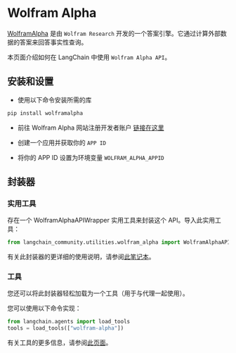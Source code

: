 # Wolfram Alpha

[WolframAlpha](https://en.wikipedia.org/wiki/WolframAlpha) 是由 `Wolfram Research` 开发的一个答案引擎。它通过计算外部数据的答案来回答事实性查询。

本页面介绍如何在 LangChain 中使用 `Wolfram Alpha API`。

## 安装和设置

- 使用以下命令安装所需的库

```bash
pip install wolframalpha
```

- 前往 Wolfram Alpha 网站注册开发者账户 [链接在这里](https://developer.wolframalpha.com/)

- 创建一个应用并获取你的 `APP ID`

- 将你的 APP ID 设置为环境变量 `WOLFRAM_ALPHA_APPID`

## 封装器

### 实用工具

存在一个 WolframAlphaAPIWrapper 实用工具来封装这个 API。导入此实用工具：

```python
from langchain_community.utilities.wolfram_alpha import WolframAlphaAPIWrapper
```

有关此封装器的更详细的使用说明，请参阅[此笔记本](/docs/integrations/tools/wolfram_alpha)。

### 工具

您还可以将此封装器轻松加载为一个工具（用于与代理一起使用）。

您可以使用以下命令实现：

```python
from langchain.agents import load_tools
tools = load_tools(["wolfram-alpha"])
```

有关工具的更多信息，请参阅[此页面](/docs/how_to/tools_builtin)。